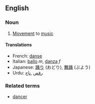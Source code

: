 ==English==
===Noun===

# [[Movement]] to [[music]]

====Translations====
*French: [[danse]]
*Italian: [[ballo]] ''m'', [[danza]] ''f''
*Japanese: [[踊り]] (おどり), [[舞踊]] (ぶよう)
*Urdu: [[رقص]] ,[[ناچ]]

===Related terms===
*[[dancer]]